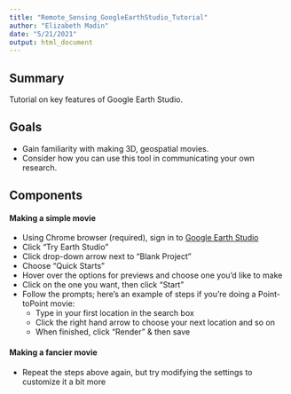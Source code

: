 ```yaml
---
title: "Remote_Sensing_GoogleEarthStudio_Tutorial"
author: "Elizabeth Madin"
date: "5/21/2021"
output: html_document
---
```


## Summary 

Tutorial on key features of Google Earth Studio. 

## Goals

* Gain familiarity with making 3D, geospatial movies. 
* Consider how you can use this tool in communicating your own research.

## Components

#### Making a simple movie 

* Using Chrome browser (required), sign in to [Google Earth Studio](https://www.google.com/earth/studio/)
* Click "Try Earth Studio"
* Click drop-down arrow next to "Blank Project"
* Choose "Quick Starts"
* Hover over the options for previews and choose one you'd like to make
* Click on the one you want, then click "Start"
* Follow the prompts; here's an example of steps if you're doing a Point-toPoint movie:
    + Type in your first location in the search box
    + Click the right hand arrow to choose your next location and so on
    + When finished, click "Render" & then save

#### Making a fancier movie

* Repeat the steps above again, but try modifying the settings to customize it a bit more

